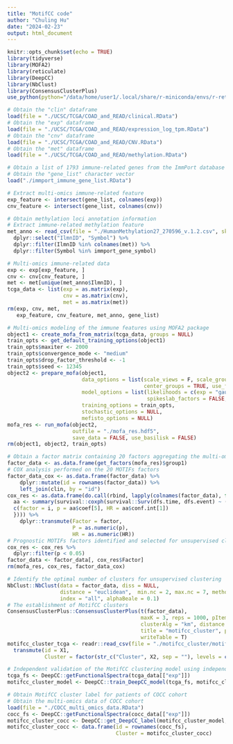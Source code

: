 ```yaml
---
title: "MotifCC code"
author: "Chuling Hu"
date: "2024-02-23"
output: html_document
---
```


```r
knitr::opts_chunk$set(echo = TRUE)
library(tidyverse)
library(MOFA2)
library(reticulate)
library(DeepCC)
library(NbClust)
library(ConsensusClusterPlus)
use_python(python="/data/home/user1/.local/share/r-miniconda/envs/r-reticulate/bin/python")
```


```r
# Obtain the "clin" dataframe
load(file = "./UCSC/TCGA/COAD_and_READ/clinical.RData")   
# Obtain the "exp" dataframe
load(file = "./UCSC/TCGA/COAD_and_READ/expression_log_tpm.RData") 
# Obtain the "cnv" dataframe
load(file = "./UCSC/TCGA/COAD_and_READ/CNV.RData")     
# Obtain the "met" dataframe
load(file = "./UCSC/TCGA/COAD_and_READ/methylation.RData")        

# Obtain a list of 1793 immune-related genes from the ImmPort database
# Obtain the "gene_list" character vector
load("./immport_immune_gene_list.RData")

# Extract multi-omics immune-related feature 
exp_feature <- intersect(gene_list, colnames(exp))
cnv_feature <- intersect(gene_list, colnames(cnv))

# Obtain methylation loci annotation information
# Extract immune-related methylation feature
met_anno <- read_csv(file = "./HumanMethylation27_270596_v.1.2.csv", skip = 7) %>% 
  dplyr::select("IlmnID", "Symbol") %>% 
  dplyr::filter(IlmnID %in% colnames(met)) %>% 
  dplyr::filter(Symbol %in% immport_gene_symbol)

# Multi-omics immune-related data
exp <- exp[exp_feature, ]
cnv <- cnv[cnv_feature, ]
met <- met[unique(met_anno$IlmnID), ]
tcga_data <- list(exp = as.matrix(exp),
                  cnv = as.matrix(cnv),
                  met = as.matrix(met))
rm(exp, cnv, met, 
   exp_feature, cnv_feature, met_anno, gene_list)
```


```r
# Multi-omics modeling of the immune features using MOFA2 package
object1 <- create_mofa_from_matrix(tcga_data, groups = NULL)
train_opts <- get_default_training_options(object1)
train_opts$maxiter <- 2000
train_opts$convergence_mode <- "medium"
train_opts$drop_factor_threshold <- -1
train_opts$seed <- 12345
object2 <- prepare_mofa(object1,
                        data_options = list(scale_views = F, scale_groups = F, views = c("exp","cnv","met"),
                                            center_groups = TRUE, use_float32 = FALSE, groups = "group1"),
                        model_options = list(likelihoods = c(exp = "gaussian", cnv = "gaussian", met = "gaussian"), num_factors = 20,
                                             spikeslab_factors = FALSE, spikeslab_weights = TRUE, ard_factors = FALSE, ard_weights = TRUE),
                        training_options = train_opts,
                        stochastic_options = NULL,
                        mefisto_options = NULL)
mofa_res <- run_mofa(object2, 
                     outfile = "./mofa_res.hdf5", 
                     save_data = FALSE, use_basilisk = FALSE)
rm(object1, object2, train_opts)

# Obtain a factor matrix containing 20 factors aggregating the multi-omics tumor immune features (MOTIFs) of each CRC sample
factor_data <- as.data.frame(get_factors(mofa_res)$group1)
# COX analysis performed on the 20 MOTIFs factors
factor_data_cox <- as.data.frame(factor_data) %>% 
    dplyr::mutate(id = rownames(factor_data)) %>% 
    left_join(clin, by = "id") 
cox_res <- as.data.frame(do.call(rbind, lapply(colnames(factor_data), function(i){
  aa <- summary(survival::coxph(survival::Surv(dfs.time, dfs.event) ~ (get(i)), data=factor_data_cox))
  c(factor = i, p = aa$coef[5], HR = aa$conf.int[1])
  }))) %>% 
    dplyr::transmute(Factor = factor,
                     P = as.numeric(p),
                     HR = as.numeric(HR))
# Prognostic MOTIFs factors identified and selected for unsupervised clustering
cox_res <- cox_res %>% 
  dplyr::filter(p < 0.05)
factor_data <- factor_data[, cox_res$Factor]
rm(mofa_res, cox_res, factor_data_cox)

# Identify the optimal number of clusters for unsupervised clustering
NbClust::NbClust(data = factor_data, diss = NULL, 
                 distance = "euclidean",  min.nc = 2, max.nc = 7, method = "kmeans", 
                 index = "all", alphaBeale = 0.1)
# The establishment of MotifCC clusters
ConsensusClusterPlus::ConsensusClusterPlus(t(factor_data), 
                                           maxK = 3, reps = 1000, pItem = 0.8, pFeature = 1, 
                                           clusterAlg = "km", distance = "euclidean", 
                                           title = "motifcc_cluster", plot = 'png',
                                           writeTable = T)
motifcc_cluster_tcga <- readr::read_csv(file = "./motifcc_cluster/motifcc_cluster.k=3.consensusClass.csv", col_names = F) %>% 
  transmute(id = X1,
            Cluster = factor(str_c("Cluster", X2, sep = ""), levels = c("Cluster1", "Cluster2", "Cluster3"))) 
```


```r
# Independent validation of the MotifCC clustering model using independent in-house COCC cohort
tcga_fs <- DeepCC::getFunctionalSpectra(tcga_data[["exp"]])
motifcc_cluster_model <- DeepCC::train_DeepCC_model(tcga_fs, motifcc_cluster_tcga$Cluster)

# Obtain MotifCC cluster label for patients of COCC cohort
# Obtain the multi-omics data of COCC cohort
load(file = "./COCC_multi_omics_data.RData")  
cocc_fs <- DeepCC::getFunctionalSpectra(cocc_data[["exp"]])
motifcc_cluster_cocc <- DeepCC::get_DeepCC_label(motifcc_cluster_model, cocc_fs)
motifcc_cluster_cocc <- data.frame(id = rownames(cocc_fs),
                                   Cluster = motifcc_cluster_cocc)
```




